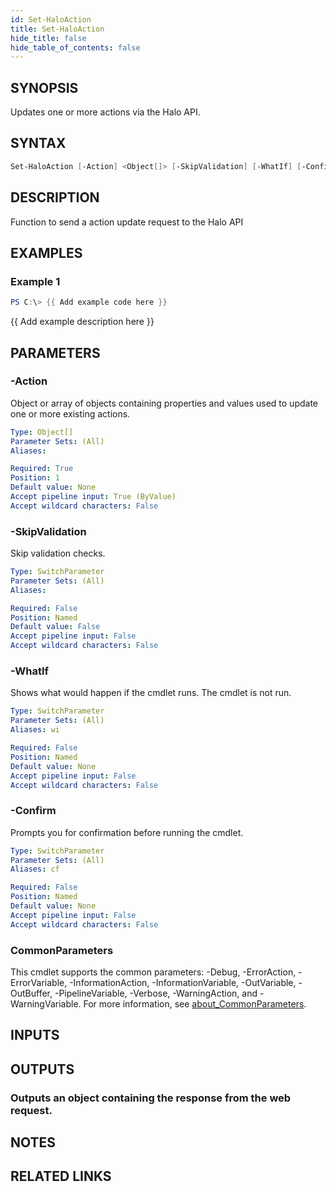```yaml
---
id: Set-HaloAction
title: Set-HaloAction
hide_title: false
hide_table_of_contents: false
---
```


## SYNOPSIS

Updates one or more actions via the Halo API.

## SYNTAX

```powershell
Set-HaloAction [-Action] <Object[]> [-SkipValidation] [-WhatIf] [-Confirm] [<CommonParameters>]
```

## DESCRIPTION

Function to send a action update request to the Halo API

## EXAMPLES

### Example 1

```powershell
PS C:\> {{ Add example code here }}
```

{{ Add example description here }}

## PARAMETERS

### -Action

Object or array of objects containing properties and values used to update one or more existing actions.

```yaml
Type: Object[]
Parameter Sets: (All)
Aliases:

Required: True
Position: 1
Default value: None
Accept pipeline input: True (ByValue)
Accept wildcard characters: False
```

### -SkipValidation

Skip validation checks.

```yaml
Type: SwitchParameter
Parameter Sets: (All)
Aliases:

Required: False
Position: Named
Default value: False
Accept pipeline input: False
Accept wildcard characters: False
```

### -WhatIf

Shows what would happen if the cmdlet runs.
The cmdlet is not run.

```yaml
Type: SwitchParameter
Parameter Sets: (All)
Aliases: wi

Required: False
Position: Named
Default value: None
Accept pipeline input: False
Accept wildcard characters: False
```

### -Confirm

Prompts you for confirmation before running the cmdlet.

```yaml
Type: SwitchParameter
Parameter Sets: (All)
Aliases: cf

Required: False
Position: Named
Default value: None
Accept pipeline input: False
Accept wildcard characters: False
```

### CommonParameters

This cmdlet supports the common parameters: -Debug, -ErrorAction, -ErrorVariable, -InformationAction, -InformationVariable, -OutVariable, -OutBuffer, -PipelineVariable, -Verbose, -WarningAction, and -WarningVariable. For more information, see [about_CommonParameters](http://go.microsoft.com/fwlink/?LinkID=113216).

## INPUTS

## OUTPUTS

### Outputs an object containing the response from the web request.

## NOTES

## RELATED LINKS
